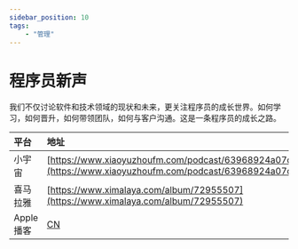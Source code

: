 ---
sidebar_position: 10
tags:
    - "管理"
---

# 程序员新声

我们不仅讨论软件和技术领域的现状和未来，更关注程序员的成长世界。如何学习，如何晋升，如何带领团队，如何与客户沟通。这是一条程序员的成长之路。

| 平台 | 地址 |
|:--|:----|
| 小宇宙 | [https://www.xiaoyuzhoufm.com/podcast/63968924a07c5e0cda6c72a9](https://www.xiaoyuzhoufm.com/podcast/63968924a07c5e0cda6c72a9) |
| 喜马拉雅 | [https://www.ximalaya.com/album/72955507](https://www.ximalaya.com/album/72955507) |
| Apple 播客 | [CN](https://podcasts.apple.com/cn/podcast/%E7%A8%8B%E5%BA%8F%E5%91%98%E6%96%B0%E5%A3%B0/id1709036738) |
